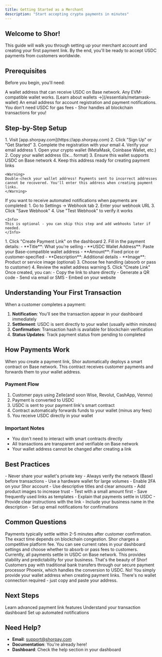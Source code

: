 ```yaml
---
title: Getting Started as a Merchant
description: "Start accepting crypto payments in minutes"
---
```


## Welcome to Shor!

This guide will walk you through setting up your merchant account and creating your first payment link. By the end, you'll be ready to accept USDC payments from customers worldwide.

## Prerequisites

Before you begin, you'll need:

<CardGroup cols={2}>
  <Card title="USDC Wallet Address" icon="wallet">
    A wallet address that can receive USDC on Base network. Any EVM-compatible wallet works.
    [Learn about wallets →](/essentials/metamask-wallet)
  </Card>
  <Card title="Email Account" icon="envelope">
    An email address for account registration and payment notifications.
  </Card>
</CardGroup>

<Info>
You don't need USDC for gas fees - Shor handles all blockchain transactions for you!
</Info>

## Step-by-Step Setup

<Steps>
  <Step title="Create Your Account">
    1. Visit [app.shorpay.com](https://app.shorpay.com)
    2. Click "Sign Up" or "Get Started"
    3. Complete the registration with your email
    4. Verify your email address
  </Step>
  
  <Step title="Prepare Your Wallet Address">
    1. Open your crypto wallet (MetaMask, Coinbase Wallet, etc.)
    2. Copy your wallet address (0x... format)
    3. Ensure this wallet supports USDC on Base network
    4. Keep this address ready for creating payment links
    
    <Warning>
    Double-check your wallet address! Payments sent to incorrect addresses cannot be recovered. You'll enter this address when creating payment links.
    </Warning>
  </Step>
  
  <Step title="Optional: Configure Webhook">
    If you want to receive automated notifications when payments are completed:
    1. Go to Settings → Webhook tab
    2. Enter your webhook URL
    3. Click "Save Webhook"
    4. Use "Test Webhook" to verify it works
    
    <Info>
    This is optional - you can skip this step and add webhooks later if needed.
    </Info>
  </Step>
  
  <Step title="Create Your First Payment Link">
    1. Click "Create Payment Link" on the dashboard
    2. Fill in the payment details:
       - **Title**: What you're selling
       - **USDC Wallet Address**: Paste your Base-compatible wallet address
       - **Amount**: Fixed price or customer-specified
       - **Description**: Additional details
       - **Image**: Product or service image (optional)
    3. Choose fee handling (absorb or pass to customer)
    4. Review the wallet address warning
    5. Click "Create Link"
  </Step>
  
  <Step title="Share Your Payment Link">
    Once created, you can:
    - Copy the link to share directly
    - Generate a QR code
    - Send via email or SMS
    - Embed on your website
  </Step>
</Steps>

## Understanding Your First Transaction

When a customer completes a payment:

1. **Notification**: You'll see the transaction appear in your dashboard immediately
2. **Settlement**: USDC is sent directly to your wallet (usually within minutes)
3. **Confirmation**: Transaction hash is available for blockchain verification
4. **Status Updates**: Track payment status from pending to completed

## How Payments Work

<Info>
When you create a payment link, Shor automatically deploys a smart contract on Base network. This contract receives customer payments and forwards them to your wallet address.
</Info>

### Payment Flow
1. Customer pays using Zelle(and soon Wise, Revolut, CashApp, Venmo)
2. Payment is converted to USDC
3. USDC is sent to your payment link's smart contract
4. Contract automatically forwards funds to your wallet (minus any fees)
5. You receive USDC directly in your wallet

### Important Notes
- You don't need to interact with smart contracts directly
- All transactions are transparent and verifiable on Base network
- Your wallet address cannot be changed after creating a link

## Best Practices

<AccordionGroup>
  <Accordion title="Security Tips">
    - Never share your wallet's private key
    - Always verify the network (Base) before transactions
    - Use a hardware wallet for large volumes
    - Enable 2FA on your Shor account
  </Accordion>
  
  <Accordion title="Payment Link Tips">
    - Use descriptive titles and clear amounts
    - Add product images to increase trust
    - Test with a small amount first
    - Save frequently used links as templates
  </Accordion>
  
  <Accordion title="Customer Communication">
    - Explain that payments settle in USDC
    - Provide clear instructions with the link
    - Include your business name in the description
    - Set up email notifications for confirmations
  </Accordion>
</AccordionGroup>

## Common Questions

<FAQ>
  <FAQItem question="How quickly do I receive payments?">
    Payments typically settle within 2-5 minutes after customer confirmation. The exact time depends on blockchain congestion.
  </FAQItem>
  
  <FAQItem question="What are the fees?">
    Shor charges a competitive platform fee. You can see current rates in your dashboard settings and choose whether to absorb or pass fees to customers.
  </FAQItem>
  
  <FAQItem question="Can I accept other cryptocurrencies?">
    Currently, all payments settle in USDC on Base network. This provides stability and predictability for your business.
  </FAQItem>
  
  <FAQItem question="What if my customer doesn't have crypto?">
    That's the beauty of Shor! Customers pay with traditional bank transfers through our secure payment processor Phoenix, which handles the conversion to USDC.
  </FAQItem>
  
  <FAQItem question="Do I need to connect my wallet to Shor?">
    No! You simply provide your wallet address when creating payment links. There's no wallet connection required - just copy and paste your address.
  </FAQItem>
</FAQ>

## Next Steps

<CardGroup cols={3}>
  <Card
    title="Create Payment Links"
    icon="link"
    href="/merchant/creating-payment-links"
  >
    Learn advanced payment link features
  </Card>
  <Card
    title="View Transactions"
    icon="receipt"
    href="/merchant/viewing-transactions"
  >
    Understand your transaction dashboard
  </Card>
  <Card
    title="Configure Webhooks"
    icon="webhook"
    href="/merchant/webhooks"
  >
    Set up automated notifications
  </Card>
</CardGroup>

## Need Help?

- **Email**: support@shorpay.com
- **Documentation**: You're already here!
- **Dashboard**: Check the help section in your dashboard